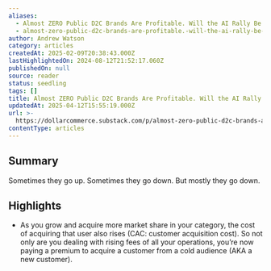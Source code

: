 ```yaml
---
aliases:
  - Almost ZERO Public D2C Brands Are Profitable. Will the AI Rally Be D2C 2.O?
  - almost-zero-public-d2c-brands-are-profitable.-will-the-ai-rally-be-d2c-2.o
author: Andrew Watson
category: articles
createdAt: 2025-02-09T20:38:43.000Z
lastHighlightedOn: 2024-08-12T21:52:17.060Z
publishedOn: null
source: reader
status: seedling
tags: []
title: Almost ZERO Public D2C Brands Are Profitable. Will the AI Rally Be D2C 2.O?
updatedAt: 2025-04-12T15:55:19.000Z
url: >-
  https://dollarcommerce.substack.com/p/almost-zero-public-d2c-brands-are?utm_source=post-email-title&publication_id=2682667&post_id=146919831&utm_campaign=email-post-title&isFreemail=true&r=31t9d7&triedRedirect=true&utm_medium=email
contentType: articles
---
```

## Summary

Sometimes they go up. Sometimes they go down. But mostly they go down.

## Highlights

- As you grow and acquire more market share in your category, the cost of acquiring that user also rises (CAC: customer acquisition cost). So not only are you dealing with rising fees of all your operations, you’re now paying a premium to acquire a customer from a cold audience (AKA a new customer).
